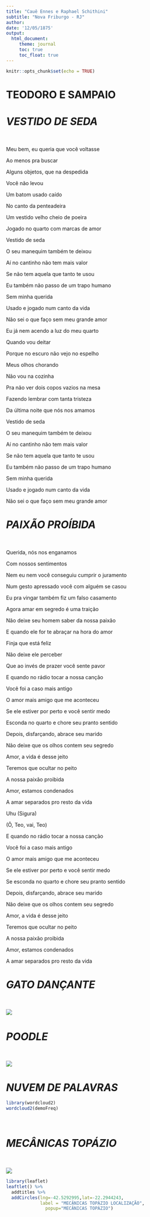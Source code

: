 ---
title: "Cauê Ennes e Raphael Schithini"
subtitle: "Nova Friburgo - RJ"
author:
date: '12/05/1875'
output: 
  html_document:
     theme: journal
     toc: true
     toc_float: true
---

```{r setup, include=FALSE}
knitr::opts_chunk$set(echo = TRUE)
```

# **TEODORO E SAMPAIO**
# *VESTIDO DE SEDA* 
⠀⠀⠀⠀⠀⠀⠀⠀⠀
⠀⠀⠀⠀⠀⠀⠀⠀⠀

Meu bem, eu queria que você voltasse  

Ao menos pra buscar  

Alguns objetos, que na despedida  

Você não levou  

Um batom usado caído  

No canto da penteadeira  

Um vestido velho cheio de poeira  

Jogado no quarto com marcas de amor  

Vestido de seda  

O seu manequim também te deixou  

Aí no cantinho não tem mais valor  

Se não tem aquela que tanto te usou  

Eu também não passo de um trapo humano  

Sem minha querida  

Usado e jogado num canto da vida  

Não sei o que faço sem meu grande amor  

Eu já nem acendo a luz do meu quarto  

Quando vou deitar  

Porque no escuro não vejo no espelho  

Meus olhos chorando  

Não vou na cozinha  

Pra não ver dois copos vazios na mesa  

Fazendo lembrar com tanta tristeza  

Da última noite que nós nos amamos  

Vestido de seda  

O seu manequim também te deixou  

Aí no cantinho não tem mais valor  

Se não tem aquela que tanto te usou  

Eu também não passo de um trapo humano  

Sem minha querida  

Usado e jogado num canto da vida  

Não sei o que faço sem meu grande amor
⠀⠀⠀⠀⠀⠀⠀⠀⠀
⠀⠀⠀⠀⠀⠀⠀⠀⠀


# *PAIXÃO PROÍBIDA*
⠀⠀⠀⠀⠀⠀⠀⠀⠀
⠀⠀⠀⠀⠀⠀⠀⠀⠀

Querida, nós nos enganamos  

Com nossos sentimentos  

Nem eu nem você conseguiu cumprir o juramento  

Num gesto apressado você com alguém se casou  

Eu pra vingar também fiz um falso casamento  

Agora amar em segredo é uma traição  

Não deixe seu homem saber da nossa paixão  

E quando ele for te abraçar na hora do amor  

Finja que está feliz  

Não deixe ele perceber  

Que ao invés de prazer você sente pavor  

E quando no rádio tocar a nossa canção  

Você foi a caso mais antigo  

O amor mais amigo que me aconteceu  

Se ele estiver por perto e você sentir medo  

Esconda no quarto e chore seu pranto sentido  

Depois, disfarçando, abrace seu marido  

Não deixe que os olhos contem seu segredo  

Amor, a vida é desse jeito  

Teremos que ocultar no peito  

A nossa paixão proibida  

Amor, estamos condenados  

A amar separados pro resto da vida  

Uhu (Sigura)  

(Ô, Teo, vai, Teo)  

E quando no rádio tocar a nossa canção  

Você foi a caso mais antigo  

O amor mais amigo que me aconteceu  

Se ele estiver por perto e você sentir medo  

Se esconda no quarto e chore seu pranto sentido  

Depois, disfarçando, abrace seu marido  

Não deixe que os olhos contem seu segredo  

Amor, a vida é desse jeito  

Teremos que ocultar no peito  

A nossa paixão proibida  

Amor, estamos condenados  

A amar separados pro resto da vida

# *GATO DANÇANTE*
⠀⠀⠀⠀⠀⠀⠀⠀⠀
⠀⠀⠀⠀⠀⠀⠀⠀⠀


![](https://media.giphy.com/media/CnVSvvHyslUkM/giphy.gif)
⠀⠀⠀⠀⠀⠀⠀⠀⠀
⠀⠀⠀⠀⠀⠀⠀⠀⠀

# *POODLE*
⠀⠀⠀⠀⠀⠀⠀⠀⠀
⠀⠀⠀⠀⠀⠀⠀⠀⠀


![](https://media.giphy.com/media/nT5udSPy3Ocjm/giphy.gif)

# *NUVEM DE PALAVRAS*

```{r}
library(wordcloud2)
wordcloud2(demoFreq)
```
⠀⠀⠀⠀⠀⠀⠀⠀⠀
⠀⠀⠀⠀⠀⠀⠀⠀⠀

# *MECÂNICAS TOPÁZIO*
⠀⠀⠀⠀⠀⠀⠀⠀⠀
⠀⠀⠀⠀⠀⠀⠀⠀⠀

![](https://www.topaziocarservice.com.br/wp-content/uploads/2020/08/Oficina-Mecanica-em-Osasco-SP-Topazio-Car-Service-34.jpg)

```{r}
library(leaflet)
leaftlet() %>%
  addtitles %>%
  addCircles(lng=-42.5292995,lat=-22.2944243,
             label = "MECÂNICAS TOPÁZIO LOCALIZAÇÃO",
               popup="MECÂNICAS TOPÁZIO")
  
```
